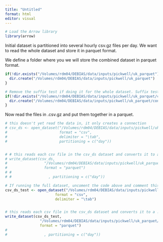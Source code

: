 ```yaml
---
title: "Untitled"
format: html
editor: visual
---
```


```r
# Load the Arrow library
library(arrow)
```

Initial dataset is partitioned into several hourly csv.gz files per day. We want to read the whole dataset and store it in parquet format.

We define a folder where you we will store the combined dataset in parquet format.

```r
if(!dir.exists("/Volumes/rdm04/DEBIAS/data/inputs/pickwell/uk_parquet")) {
  dir.create("/Volumes/rdm04/DEBIAS/data/inputs/pickwell/uk_parquet")
}

# Remove the suffix test if doing it for the whole dataset. Suffix test is to test data processing with only one day of data
if(!dir.exists("/Volumes/rdm04/DEBIAS/data/inputs/pickwell/uk_parquet/converted_parquet_test")) {
  dir.create("/Volumes/rdm04/DEBIAS/data/inputs/pickwell/uk_parquet/converted_parquet_test")
}
```

Now read the files in .csv.gz and put them together in a parquet.

```r
# this doesn't yet read the data in, it only creates a connection
# csv_ds <- open_dataset("/Volumes/rdm04/DEBIAS/data/inputs/pickwell/uk", 
#                        format = "csv",
#                        delimiter = "\tab",
#                        partitioning = c("day"))


# # this reads each csv file in the csv_ds dataset and converts it to a .parquet file
# write_dataset(csv_ds, 
#                 "/Volumes/rdm04/DEBIAS/data/inputs/pickwell/uk_parquet/converted_parquet", 
#                 format = "parquet")
# # 
# #                 , partitioning = c("day"))

```

```r
  

# If running the full dataset, uncoment the code above and comment this
csv_ds_test <- open_dataset("/Volumes/rdm04/DEBIAS/data/inputs/pickwell/uk/01042021", 
                       format = "csv",
                       delimiter = "\tab")


# this reads each csv file in the csv_ds dataset and converts it to a .parquet file
write_dataset(csv_ds_test, 
                "/Volumes/rdm04/DEBIAS/data/inputs/pickwell/uk_parquet/converted_parquet_test", 
                format = "parquet")
# 
#                 , partitioning = c("day"))
```

